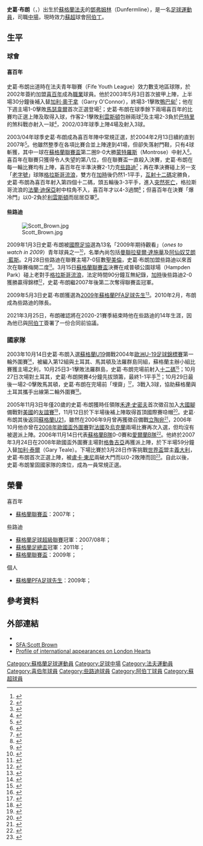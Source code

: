 {{otheruse|斯科特·布朗|other=美国参议员}}
{{noteTA|G1=蘇超|G2=足球|G3=uefa
|T=zh-hans:斯科特·布朗 (足球运动员); zh-hk:史葛·布朗 (足球運動員);
|1=zh-hans:斯科特·布朗; zh-hk:史葛·布朗;
|2=zh-hans:利文斯顿; zh-hk:利雲斯頓;
|3=zh-hans:帕尔蒂克; zh-hk:巴特里;
}}
{{Infobox football biography
| name           = 史葛·布朗<br />''Scott Brown''
| image          = 1-Scott Brown.jpg
| image_size      = 200px
| fullname       = Scott Brown
| birth_date     = {{Birth date and age|df=yes|1985|6|25}}<ref name="BrownCelticProfile">{{cite web|url=http://www.celticfc.net/team/26|title=Scott Brown|publisher=Celtic F.C.|accessdate=7 May 2016|archive-date=2018-04-24|archive-url=https://web.archive.org/web/20180424224458/http://www.celticfc.net/team/26|dead-url=no}}</ref>
| birth_place    = 蘇格蘭[[鄧弗姆林|鄧弗姆林]]<ref name="BrownCelticProfile" />
| height         = {{convert|1.75|m|ftin|order=flip}}<ref>{{cite web
 |url=http://www.skysports.com/football/player/0,,11787_255359,00.html 
 |title=Scott Brown profile 
 |publisher=Sky Sports 
 |accessdate=29 August 2011 
 |deadurl=yes 
 |archiveurl=https://web.archive.org/web/20120630162755/http://www.skysports.com/football/player/0%2C%2C11787_255359%2C00.html 
 |archivedate=30 June 2012 
 |df= 
}}</ref>
| currentclub         = [[阿伯丁足球俱乐部|阿伯丁]]
| position            = [[中場|中場]]
| clubnumber          = 8
| youthclubs1    = [[希伯尼安足球俱乐部|希伯尼安]]
| youthyears1    = 1999–2002
| years1         = 2002–2007
| clubs1         = [[希伯尼安足球俱乐部|希伯尼安]]
| caps1          = 110
| goals1         = 13
| years2         = 2007–2021
| clubs2         = [[凯尔特人足球俱乐部|凯尔特人]]
| caps2          = 407<!-- League appearances only -->
| goals2         = 29<!-- League goals only -->
| years3         = 2021–
| clubs3         = [[阿伯丁足球俱乐部|阿伯丁]]
| caps3          = 13<!-- League appearances only -->
| goals3         = 2<!-- League goals only -->
| nationalyears1 = 2003–2004
| nationalteam1  = [[蘇格蘭19歲以下足球代表隊|蘇格蘭U19]]
| nationalcaps1  = 3
| nationalgoals1 = 3
| nationalyears2 = 2004–2006
| nationalteam2  = [[蘇格蘭21歲以下足球代表隊|蘇格蘭U21]]
| nationalcaps2  = 10
| nationalgoals2 = 0
| nationalyears3 = 2005–2017
| nationalteam3  = [[蘇格蘭足球代表隊|蘇格蘭]]
| nationalcaps3  = 55
| nationalgoals3 = 4
| pcupdate            = 2021年11月6日
| ntupdate            = 2018年2月27日
}}
'''史葛·布朗'''（{{lang-en|Scott Brown}}，{{bd|1985年|6月25日|catIdx=Brown, Scott}}）出生於[[蘇格蘭|蘇格蘭]][[法夫|法夫]]的[[鄧弗姆林|鄧弗姆林]]（Dunfermline），是一名[[足球|足球]][[運動員|運動員]]，司職[[中場|中場]]，現時效力[[蘇超|蘇超]]球會[[阿伯丁足球俱乐部|阿伯丁]]。

==生平==
===球會===
====喜百年====
史葛·布朗出道時在法夫青年聯賽（Fife Youth League）效力數支地區球隊，於2002年簽約加盟[[希伯尼安足球俱乐部|喜百年]]成為[[職業|職業]]球員。他於2003年5月3日首次披甲上陣，上半場30分鐘後補入替[[加利·奧干拿|加利·奧干拿]]（Garry O'Connor），終場3-1擊敗[[阿伯丁足球俱乐部|鴨巴甸]]<small><ref>{{cite news |language=en |url=http://news.bbc.co.uk/sport1/hi/football/scot_prem/2991239.stm |title=Hibs outshine Dons |publisher=[[BBC|BBC]] Sport |date=2003-05-03 |accessdate=2009-05-06 |archive-date=2017-07-31 |archive-url=https://web.archive.org/web/20170731124435/http://news.bbc.co.uk/sport1/hi/football/scot_prem/2991239.stm |dead-url=no }}</ref></small>；他在下週主場1-0擊敗[[马瑟韦尔足球俱乐部|馬瑟韋爾]]首次正選登場<small><ref>{{cite news |language=en |url=http://news.bbc.co.uk/sport1/hi/football/scot_prem/3014519.stm |title=Brebner strike stuns Well |publisher=[[BBC|BBC]] Sport |date=2003-05-10 |accessdate=2009-05-06}}</ref></small>；史葛·布朗在球季餘下兩場喜百年的比賽均正選上陣及取得入球，作客2-1擊敗[[利文斯顿足球俱乐部|利雲斯頓]]包辦兩球<small><ref>{{cite news |language=en |url=http://news.bbc.co.uk/sport1/hi/football/scot_prem/3032479.stm |title=Brown is Hibs hero |publisher=[[BBC|BBC]] Sport |date=2003-05-17 |accessdate=2009-05-06 |archive-date=2017-08-10 |archive-url=https://web.archive.org/web/20170810092158/http://news.bbc.co.uk/sport1/hi/football/scot_prem/3032479.stm |dead-url=no }}</ref></small>及主場2-3負於[[帕尔蒂克足球俱乐部|巴特里]]的煞科戰亦射入一球<small><ref>{{cite news |language=en |url=http://news.bbc.co.uk/sport1/hi/football/scot_prem/2932004.stm |title=Thistle beat Hibs in thriller |publisher=[[BBC|BBC]] Sport |date=2003-05-24 |accessdate=2009-05-06 |archive-date=2017-08-10 |archive-url=https://web.archive.org/web/20170810092430/http://news.bbc.co.uk/sport1/hi/football/scot_prem/2932004.stm |dead-url=no }}</ref></small>，2002/03年球季上陣4場及射入3球。

2003/04年球季史葛·布朗成為喜百年陣中常規正選，於2004年2月13日續約直到2007年<small><ref>{{cite news |language=en |url=http://www.skysports.com/story/0,19528,11792_2291148,00.html |title=Hibs pair extend deals |publisher=Sky Sports |date=2004-02-13 |accessdate=2009-05-06 |archive-date=2016-03-09 |archive-url=https://web.archive.org/web/20160309135209/http://www.skysports.com/story/0,19528,11792_2291148,00.html |dead-url=no }}</ref></small>。他雖然整季在各項比賽合並上陣達到41場，但卻失落射門鞋，只有4球斬獲，其中一球在[[蘇格蘭聯賽盃|蘇格蘭聯賽盃]]第二圈9-0大勝[[Montrose_F.C.|蒙特羅斯]]（Montrose）中射入<small><ref>{{cite news |language=en |url=http://news.bbc.co.uk/sport2/hi/football/scot_div_1/3130066.stm |title=Hibernian 9-0 Montrose |publisher=[[BBC|BBC]] Sport |date=2003-09-23 |accessdate=2009-05-06 |archive-date=2014-07-15 |archive-url=https://web.archive.org/web/20140715083030/http://news.bbc.co.uk/sport2/hi/football/scot_div_1/3130066.stm |dead-url=no }}</ref></small>。喜百年在聯賽只獲得令人失望的第八位，但在聯賽盃一直殺入決賽，史葛·布朗在每一輪比賽均有上陣，喜百年在半準決賽2-1力克[[凯尔特人足球俱乐部|些路迪]]<small><ref>{{cite news |language=en |url=http://news.bbc.co.uk/sport2/hi/football/scot_div_1/3329039.stm |title=Hibs stun Celtic |publisher=[[BBC|BBC]] Sport |date=2003-12-18 |accessdate=2009-05-06 |archive-date=2012-10-26 |archive-url=https://web.archive.org/web/20121026130434/http://news.bbc.co.uk/sport2/hi/football/scot_div_1/3329039.stm |dead-url=no }}</ref></small>；再在準決賽碰上另一支「[[老字號_(足球)|老字號]]」球隊[[流浪者足球俱乐部|格拉斯哥流浪]]，雙方在[[加時賽|加時]]後仍然1-1平手，[[互射十二碼|互射十二碼]]定勝負，史葛·布朗為喜百年射入第四個十二碼，頭五輪後3-3平手，進入[[突然死亡|突然死亡]]，格拉斯哥流浪的[[弗兰克·德波尔|法蘭·迪保亞]]射中柱角不入，喜百年才以4-3過關<small><ref>{{cite news |language=en |url=http://news.bbc.co.uk/sport2/hi/football/scot_div_1/3460147.stm |title=Hibernian 1-1 Rangers (4-3 pens) |publisher=[[BBC|BBC]] Sport |date=2004-02-05 |accessdate=2009-05-06 |archive-date=2009-01-09 |archive-url=https://web.archive.org/web/20090109205647/http://news.bbc.co.uk/sport2/hi/football/scot_div_1/3460147.stm |dead-url=no }}</ref></small>；但喜百年在決賽「爆冷門」以0-2負於[[利文斯顿足球俱乐部|利雲斯頓]]而屈居亞軍<small><ref>{{cite news |language=en |url=http://news.bbc.co.uk/sport2/hi/football/scot_div_1/3502960.stm |title=Livingston lift CIS Cup |publisher=[[BBC|BBC]] Sport |date=2004-03-14 |accessdate=2009-05-06 |archive-date=2006-05-19 |archive-url=https://web.archive.org/web/20060519024721/http://news.bbc.co.uk/sport1/hi/football/scot_div_1/3502960.stm |dead-url=no }}</ref></small>。 

====些路迪====
[[Image:Scott_Brown.jpg|thumb]]

2009年1月3日史葛·布朗被[[國際足協|國際足協]]選為13名「2009年期待觀看」（''ones to watch in 2009''）青年球員之一<small><ref>{{cite web |language=en |url=http://www.fifa.com/worldfootball/clubfootball/news/newsid=989119.html |title=Ones to watch in 2009 |publisher=[[FIFA|FIFA]] |date=2009-01-03 |accessdate=2009-05-05 |archive-date=2010-05-28 |archive-url=https://web.archive.org/web/20100528115327/http://www.fifa.com/worldfootball/clubfootball/news/newsid=989119.html |dead-url=no }}</ref></small>，名單內尚包括[[曼聯|曼聯]][[拉斐尔·达·席尔瓦|拉斐爾·達施華]]及[[阿仙奴|阿仙奴]][[阿隆·拉姆塞|艾朗·藍斯]]。2月28日些路迪在聯賽主場7-0狂數[[圣米伦足球俱乐部|聖美倫]]，史葛·布朗加盟些路迪以來首次在聯賽梅開二度<small><ref>{{cite news |language=en |url=http://news.bbc.co.uk/sport2/hi/football/scot_prem/7913899.stm |title=Celtic 7-0 St Mirren |publisher=[[BBC|BBC]] Sport |date=2009-02-28 |accessdate=2009-05-06 |archive-date=2009-03-02 |archive-url=https://web.archive.org/web/20090302080605/http://news.bbc.co.uk/sport2/hi/football/scot_prem/7913899.stm |dead-url=no }}</ref></small>。3月15日[[蘇格蘭聯賽盃|蘇格蘭聯賽盃]]決賽在咸普頓公園球場（Hampden Park）碰上老對手[[流浪者足球俱乐部|格拉斯哥流浪]]，法定時間90分鐘互無紀錄，[[加時賽|加時]]後些路迪2-0獲勝贏得錦標<small><ref>{{cite news |language=en |url=http://news.bbc.co.uk/sport2/hi/football/scot_cups/7941624.stm |title=Celtic 2-0 Rangers |publisher=[[BBC|BBC]] Sport |date=2009-03-15 |accessdate=2009-05-06 |archive-date=2009-03-16 |archive-url=https://web.archive.org/web/20090316071250/http://news.bbc.co.uk/sport2/hi/football/scot_cups/7941624.stm |dead-url=no }}</ref></small>，史葛·布朗繼2007年後第二次奪得聯賽盃冠軍。

2009年5月3日史葛·布朗獲選為[[2008年至2009年蘇格蘭足球超級聯賽|2009年]][[蘇格蘭PFA足球先生|蘇格蘭PFA足球先生]]<small><ref>{{cite news |language=en |url=http://news.bbc.co.uk/sport1/hi/football/scot_prem/8032039.stm |title=Brown wins Player of Year award |publisher=[[BBC|BBC]] Sport |date=2009-05-03 |accessdate=2009-05-06 |archive-date=2009-05-07 |archive-url=https://web.archive.org/web/20090507023736/http://news.bbc.co.uk/sport1/hi/football/scot_prem/8032039.stm |dead-url=no }}</ref></small>。2010年2月，布朗成為些路迪的隊長。

2021年3月25日，布朗確認將在2020-21賽季結束時他在些路迪的14年生涯，因為他已與[[阿伯丁足球俱乐部|阿伯丁]]簽署了一份合同前協議。

===國家隊===
2003年10月14日史葛·布朗入選[[蘇格蘭19歲以下足球代表隊|蘇格蘭U19]]備戰2004年[[歐洲U-19足球錦標賽|歐洲U-19足球錦標賽]]第一輪外圍賽<small><ref>{{cite news |language=en |url=http://www.scottishfa.co.uk/scottish_fa_news.cfm?page=1&newsID=1107 |title=UNDER 19s SET FOR EURO CHALLENGE |publisher=SFA |date=2003-10-14 |accessdate=2009-05-05 |archive-url=https://web.archive.org/web/20160508030128/http://www.scottishfa.co.uk/scottish_fa_news.cfm?page=1&newsID=1107 |archive-date=2016-05-08 |dead-url=yes }}</ref></small>，被編入第12組與土耳其、馬其頓及法羅群島同組，蘇格蘭主辦小組比賽獲主場之利，10月25日3-1擊敗法羅群島，史葛·布朗完場前射入[[十二碼|十二碼]]<small><ref>{{cite web |language=en |url=http://www.uefa.com/competitions/under19/history/season=2004/round=1662/match=71127/index.html |title=Scotland 3-1 Faroe Islands |publisher=[[UEFA|UEFA]] |date= |accessdate=2009-05-05}}</ref></small>；10月27日次場對土耳其，史葛·布朗開賽4分鐘先拔頭籌，最終1-1平手<small><ref>{{cite web |language=en |url=http://www.uefa.com/competitions/under19/history/season=2004/round=1662/match=71129/index.html |title=Scotland 1-1 Turkey |publisher=[[UEFA|UEFA]] |date= |accessdate=2009-05-05}}</ref></small>；10月29日最後一場2-0擊敗馬其頓，史葛·布朗在完場前「埋齋」<small><ref>{{cite web |language=en |url=http://www.uefa.com/competitions/under19/history/season=2004/round=1662/match=71131/index.html |title=F.Y.R. Macedonia 0-2 Scotland |publisher=[[UEFA|UEFA]] |date= |accessdate=2009-05-05}}</ref></small>，3戰入3球，協助蘇格蘭與土耳其攜手出線第二輪外圍賽<small><ref>{{cite news |language=en |url=http://www.scottishfa.co.uk/scottish_fa_news.cfm?page=1&newsID=1124 |title=UNDER 19s PROGRESS |publisher=SFA |date=2003-10-30 |accessdate=2009-05-05 |archive-date=2019-11-07 |archive-url=https://web.archive.org/web/20191107170944/https://www.scottishfa.co.uk/scottish_fa_news.cfm?page=1&newsID=1124 }}</ref></small>。

2005年11月3日年僅20歲的史葛·布朗獲時任領隊[[沃尔特·史密斯|禾達·史密夫]]首次徵召加入[[蘇格蘭足球代表隊|大國腳]]備戰對[[美國國家足球隊|美國]]的[[友誼賽|友誼賽]]<small><ref>{{cite news |language=en |url=http://www.scottishfa.co.uk/scottish_fa_news.cfm?page=1&newsID=1699 |title=SCOTLAND SQUAD TO FACE U.S.A. |publisher=SFA |date=2005-11-03 |accessdate=2009-05-05 |archive-date=2019-11-14 |archive-url=https://web.archive.org/web/20191114210245/https://www.scottishfa.co.uk/scottish_fa_news.cfm?page=1&newsID=1699 }}</ref></small>，11月12日於下半場後補上陣取得首頂國際賽喼帽<small><ref>{{cite news |language=en |url=http://news.bbc.co.uk/sport1/hi/football/internationals/4420348.stm |title=Scotland 1-1 USA |publisher=[[BBC|BBC]] Sport |date=2005-11-12 |accessdate=2009-05-05 |archive-date=2008-02-07 |archive-url=https://web.archive.org/web/20080207050632/http://news.bbc.co.uk/sport1/hi/football/internationals/4420348.stm |dead-url=no }}</ref></small>。史葛·布朗其後返回[[蘇格蘭21歲以下足球代表隊|蘇格蘭U21]]，雖然在2006年9月曾再獲徵召備戰[[立陶宛國家足球隊|立陶宛]]<small><ref>{{cite news |language=en |url=http://www.scottishfa.co.uk/scottish_fa_news.cfm?page=1&newsID=2114 |title=BROWN CALLED INTO SCOTLAND SQUAD |publisher=SFA |date=2006-09-04 |accessdate=2009-05-05 |archive-date=2012-09-30 |archive-url=https://web.archive.org/web/20120930204625/http://www.scottishfa.co.uk/scottish_fa_news.cfm?page=1&newsID=2114 |dead-url=no }}</ref></small>，2006年10月他亦曾在[[2008年欧洲足球锦标赛外围赛|2008年歐國盃外圍賽]]對[[法國國家足球隊|法國]]及[[烏克蘭國家足球隊|烏克蘭]]兩場比賽再次入選，但均沒有被選派上陣。2006年11月14日代表[[蘇格蘭足球代表乙隊|蘇格蘭B隊]]0-0賽和[[愛爾蘭國家足球乙隊|愛爾蘭B隊]]<small><ref>{{cite news |language=en |url=http://www.scottishfa.co.uk/scottish_fa_news.cfm?page=1&newsID=2308 |title=SCOTLAND DRAW WITH IRELAND IN B INTERNATIONAL |publisher=SFA |date=2006-11-14 |accessdate=2009-05-05 |archive-url=https://web.archive.org/web/20160519230718/http://www.scottishfa.co.uk/scottish_fa_news.cfm?page=1&newsID=2308 |archive-date=2016-05-19 |dead-url=yes }}</ref></small>。他終於2007年3月24日在2008年歐國盃外圍賽主場對[[格魯吉亞國家足球隊|格魯吉亞]]再獲派上陣，於下半場59分鐘入替[[加利·泰爾|加利·泰爾]]（Gary Teale）。下場比賽於3月28日作客挑戰[[2006年世界盃足球賽|世界盃]]盟主[[義大利國家足球隊|義大利]]，史葛·布朗首次正選上陣，被[[卢卡·托尼|盧卡·東尼]]兩破大門而以0-2敗陣而回<small><ref>{{cite news |language=en |url=http://news.bbc.co.uk/sport2/hi/football/internationals/6495949.stm |title=Italy 2-0 Scotland |publisher=[[BBC|BBC]] Sport |date=2007-03-28 |accessdate=2009-05-05 |archive-date=2007-10-25 |archive-url=https://web.archive.org/web/20071025025441/http://news.bbc.co.uk/sport2/hi/football/internationals/6495949.stm |dead-url=no }}</ref></small>。自此以後，史葛·布朗鞏固國家隊的席位，成為一員常規正選。

==榮譽==
;喜百年
*[[蘇格蘭聯賽盃|蘇格蘭聯賽盃]]：2007年；

;些路迪
*[[蘇格蘭足球超級聯賽|蘇格蘭足球超級聯賽]]冠軍：2007/08年；
*[[蘇格蘭足總盃|蘇格蘭足總盃]]冠軍：2011年；
*[[蘇格蘭聯賽盃|蘇格蘭聯賽盃]]：2009年；

;個人
* [[蘇格蘭PFA足球先生|蘇格蘭PFA足球先生]]：2009年；

==參考資料==
{{reflist|2}}

==外部連結==
*{{soccerbase|id=33673|name=斯科特·布朗}}
*[http://www.scottishfa.co.uk/football_player_profile.cfm?page=823&playerID=26599&squadID=1 SFA:Scott Brown]
*[http://londonhearts.com/scotland/players/scottbrown.html Profile of international appearances on London Hearts] {{Wayback|url=http://londonhearts.com/scotland/players/scottbrown.html |date=20081122041157 }}

{{蘇格蘭PFA足球先生}}
{{蘇格蘭FWA足球先生}}
{{蘇格蘭FWA年度最佳青年球員}}

{{DEFAULTSORT:Brown, Scott}}
[[Category:蘇格蘭足球運動員|Category:蘇格蘭足球運動員]]
[[Category:足球中場|Category:足球中場]]
[[Category:法夫運動員|Category:法夫運動員]]
[[Category:喜伯年球員|Category:喜伯年球員]]
[[Category:些路迪球員|Category:些路迪球員]]
[[Category:阿伯丁球員|Category:阿伯丁球員]]
[[Category:蘇超球員|Category:蘇超球員]]